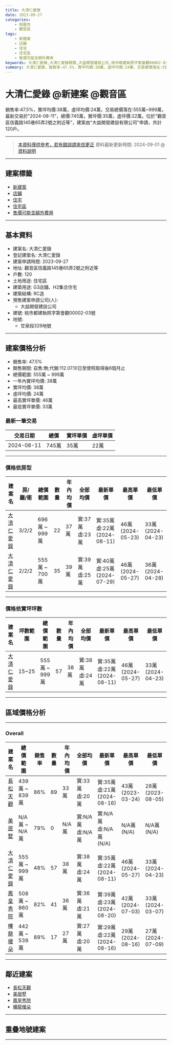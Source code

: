 ```yaml
---
title: 大清仁愛錄
date: 2023-09-27
categories:
    - 桃園市
    - 觀音區
tags:
    - 新建案
    - 店鋪
    - 住宅
    - 住宅區
    - 售價可能含額外費用
keywords: 大清仁愛錄,大清仁愛錄開價,大益開發建設公司,桃市都建執照字第會觀00002-03號,觀音區信義路145巷65弄2號之附近等桃園市,觀音區,甘泉段329地號,
summary: 大清仁愛錄，銷售率:47.5%，實坪均價:38萬，虛坪均價:24萬，交易總價落在:555萬~999萬，最新交易於"2024-08-11"，總價:745萬，實坪價:35萬，虛坪價:22萬。位於"觀音區信義路145巷65弄2號之附近等"，建案由"大益開發建設有限公司"申請，共計120戶。 
---
```



# 大清仁愛錄 @新建案 @觀音區

 銷售率:47.5%，實坪均價:38萬，虛坪均價:24萬，交易總價落在:555萬~999萬，最新交易於"2024-08-11"，總價:745萬，實坪價:35萬，虛坪價:22萬。位於"觀音區信義路145巷65弄2號之附近等"，建案由"大益開發建設有限公司"申請，共計120戶。 

---

> [本資料僅供參考，若有錯誤請來信更正](https://fangnote.github.io/about/contact)
> 資料最新更新時間: 2024-09-01 @[資料說明](https://fangnote.github.io/about/)

---

## 建案標籤 
- [新建案](https://fangnote.github.io/tags/新建案/)
- [店鋪](https://fangnote.github.io/tags/店鋪/)
- [住宅](https://fangnote.github.io/tags/住宅/)
- [住宅區](https://fangnote.github.io/tags/住宅區/)
- [售價可能含額外費用](https://fangnote.github.io/tags/售價可能含額外費用/)

---

## 基本資料
- 建案名: 大清仁愛錄
- 登記建案名: 大清仁愛錄
- 建案申請時間: 2023-09-27
- 地址: 觀音區信義路145巷65弄2號之附近等
- 戶數: 120
- 土地用途: 住宅區
- 建築用途: G3店舖、H2集合住宅
- 建築結構: RC造
- 預售建案申請公司(人): 
    - 大益開發建設公司
- 建號: 桃市都建執照字第會觀00002-03號
- 地號: 
    - 甘泉段329地號

---
## 建案價格分析
- 銷售率: 47.5%
- 銷售期間: 自售:無;代銷:112.07.10日至使照取得後6個月止
- 總價範圍: 555萬 ~ 999萬
- 一年內實坪均價: 38萬
- 實坪均價: 38萬
- 虛坪均價: 24萬
- 最高實坪單價: 46萬
- 最低實坪單價: 33萬


### 最新一筆交易
| 交易日期 | 總價 | 實坪單價 | 虛坪單價 |
|--------|------------|------|------|
| 2024-08-11 | 745萬 | 35萬 | 22萬 |

---

### 價格依房型
| 建案名 | 房/廳/衛 | 總價範圍 | 數量 | 年內均價 | 全部均價 | 最新單價 | 最高單價 | 最低單價 |
|-------|-----------------|----------|----------|--------|------------|------|--------|--------|
| [大清仁愛錄](https://fangnote.github.io/2023/%E5%A4%A7%E6%B8%85%E4%BB%81%E6%84%9B%E9%8C%84) | 3/2/2 | 696萬 ~ 999萬 | 22 | 37萬 | 實:37萬 <br /> 虛:23萬 | 實:35萬 <br /> 虛:22萬 <br /> (2024-08-11) | 46萬 <br /> (2024-05-23) | 33萬 <br /> (2024-04-23) |
| [大清仁愛錄](https://fangnote.github.io/2023/%E5%A4%A7%E6%B8%85%E4%BB%81%E6%84%9B%E9%8C%84) | 2/2/2 | 555萬 ~ 700萬 | 35 | 39萬 | 實:39萬 <br /> 虛:25萬 | 實:40萬 <br /> 虛:25萬 <br /> (2024-07-29) | 46萬 <br /> (2024-05-27) | 36萬 <br /> (2024-04-28) |

---

### 價格依實坪坪數
| 建案名 | 坪數範圍 | 總價範圍 | 數量 | 年內均價 | 全部均價 | 最新單價 | 最高單價 | 最低單價 |
|-------|----------|----------|----------|--------|------------|------|--------|--------|
| [大清仁愛錄](https://fangnote.github.io/2023/%E5%A4%A7%E6%B8%85%E4%BB%81%E6%84%9B%E9%8C%84) | 15~25 | 555萬 ~ 999萬 | 57 | 38萬 | 實:38萬 <br /> 虛:24萬 | 實:35萬 <br /> 虛:22萬 <br /> (2024-08-11) | 46萬 <br /> (2024-05-27) | 33萬 <br /> (2024-04-23) |

---


## 區域價格分析

---

### Overall
| 建案名 | 總價範圍 | 銷售率 | 數量 | 年內均價 | 全部均價 | 最新單價 | 最高單價 | 最低單價 |
|-------|--------|----------|--------|------------|------|--------|--------|--------|
| [長松天觀](https://fangnote.github.io/2022/%E9%95%B7%E6%9D%BE%E5%A4%A9%E8%A7%80) | 439萬 ~ 839萬 | 86% | 89 | 33萬 | 實:33萬 <br /> 虛:20萬 | 實:35萬 <br /> 虛:21萬 <br /> (2024-08-16) | 43萬 <br /> (2023-03-24) | 28萬 <br /> (2023-08-05) |
| [美居墅](https://fangnote.github.io/2023/%E7%BE%8E%E5%B1%85%E5%A2%85) | N/A萬 ~ N/A萬 | 79% | 0 | N/A萬 | 實:N/A萬 <br /> 虛:N/A萬 | 實:N/A萬 <br /> 虛:N/A萬 <br /> (N/A) | N/A萬 <br /> (N/A) | N/A萬 <br /> (N/A) |
| [大清仁愛錄](https://fangnote.github.io/2023/%E5%A4%A7%E6%B8%85%E4%BB%81%E6%84%9B%E9%8C%84) | 555萬 ~ 999萬 | 48% | 57 | 38萬 | 實:38萬 <br /> 虛:24萬 | 實:35萬 <br /> 虛:22萬 <br /> (2024-08-11) | 46萬 <br /> (2024-05-27) | 33萬 <br /> (2024-04-23) |
| [鳳皇秀院](https://fangnote.github.io/2023/%E9%B3%B3%E7%9A%87%E7%A7%80%E9%99%A2) | 508萬 ~ 860萬 | 82% | 41 | 36萬 | 實:36萬 <br /> 虛:21萬 | 實:39萬 <br /> 虛:23萬 <br /> (2024-08-20) | 42萬 <br /> (2024-07-03) | 33萬 <br /> (2024-03-07) |
| [曄龍榎朵](https://fangnote.github.io/2024/%E6%9B%84%E9%BE%8D%E6%A6%8E%E6%9C%B5) | 442萬 ~ 539萬 | 89% | 17 | 27萬 | 實:27萬 <br /> 虛:20萬 | 實:29萬 <br /> 虛:22萬 <br /> (2024-08-16) | 29萬 <br /> (2024-08-16) | 27萬 <br /> (2024-07-09) |

---

## 鄰近建案
- [長松天觀](https://fangnote.github.io/2022/%E9%95%B7%E6%9D%BE%E5%A4%A9%E8%A7%80)
- [美居墅](https://fangnote.github.io/2023/%E7%BE%8E%E5%B1%85%E5%A2%85)
- [鳳皇秀院](https://fangnote.github.io/2023/%E9%B3%B3%E7%9A%87%E7%A7%80%E9%99%A2)
- [曄龍榎朵](https://fangnote.github.io/2024/%E6%9B%84%E9%BE%8D%E6%A6%8E%E6%9C%B5)

---

## 重疊地號建案

---
